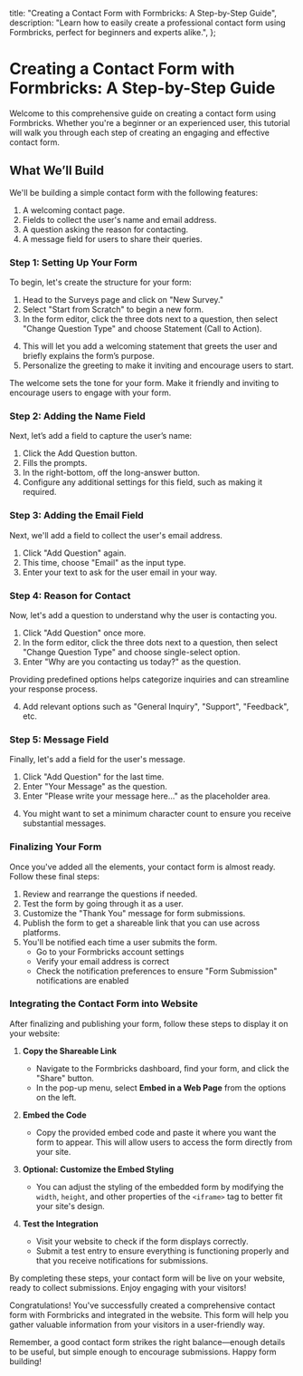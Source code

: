 
  title: "Creating a Contact Form with Formbricks: A Step-by-Step Guide",
  description:
    "Learn how to easily create a professional contact form using Formbricks, perfect for beginners and experts alike.",
};

# Creating a Contact Form with Formbricks: A Step-by-Step Guide

Welcome to this comprehensive guide on creating a contact form using Formbricks. Whether you're a beginner or an experienced user, this tutorial will walk you through each step of creating an engaging and effective contact form.

## What We’ll Build

We'll be building a simple contact form with the following features:

1. A welcoming contact page.
2. Fields to collect the user's name and email address.
3. A question asking the reason for contacting.
4. A message field for users to share their queries.

### Step 1: Setting Up Your Form

To begin, let's create the structure for your form:

1. Head to the Surveys page and click on "New Survey."
2. Select "Start from Scratch" to begin a new form.
3. In the form editor, click the three dots next to a question, then select "Change Question Type" and choose Statement (Call to Action).

<MdxImage
  src={ToggleButton}
  alt="Toggle button for Statement (Call to Action)"
  quality="100"
  className="max-w-full rounded-lg sm:max-w-3xl"
/>

4. This will let you add a welcoming statement that greets the user and briefly explains the form’s purpose.
5. Personalize the greeting to make it inviting and encourage users to start.

<Note>
  The welcome sets the tone for your form. Make it friendly and inviting to encourage users to engage with
  your form.
</Note>

### Step 2: Adding the Name Field

Next, let’s add a field to capture the user’s name:

1. Click the Add Question button.
   <MdxImage
     src={AddQuestion}
     alt="Adding a question in Formbricks"
     quality="100"
     className="max-w-full rounded-lg sm:max-w-3xl"
   />
2. Fills the prompts.
3. In the right-bottom, off the long-answer button.
4. Configure any additional settings for this field, such as making it required.

<MdxImage
  src={NameField}
  alt="Name field configuration"
  quality="100"
  className="max-w-full rounded-lg sm:max-w-3xl"
/>

### Step 3: Adding the Email Field

Next, we'll add a field to collect the user's email address.

1. Click "Add Question" again.
2. This time, choose "Email" as the input type.
3. Enter your text to ask for the user email in your way.

<MdxImage
  src={EmailField}
  alt="Email field configuration"
  quality="100"
  className="max-w-full rounded-lg sm:max-w-3xl"
/>

### Step 4: Reason for Contact

Now, let's add a question to understand why the user is contacting you.

1. Click "Add Question" once more.
2. In the form editor, click the three dots next to a question, then select "Change Question Type" and choose single-select option.
3. Enter "Why are you contacting us today?" as the question.

<MdxImage
  src={SingleSelect}
  alt="Single Select question configuration"
  quality="100"
  className="max-w-full rounded-lg sm:max-w-3xl"
/>

<Note>Providing predefined options helps categorize inquiries and can streamline your response process.</Note>

4. Add relevant options such as "General Inquiry", "Support", "Feedback", etc.

<MdxImage
  src={QueryImage}
  alt="Single Select question configuration"
  quality="100"
  className="max-w-full rounded-lg sm:max-w-3xl"
/>

### Step 5: Message Field

Finally, let's add a field for the user's message.

1. Click "Add Question" for the last time.
2. Enter "Your Message" as the question.
3. Enter "Please write your message here..." as the placeholder area.

<MdxImage
  src={MessageField}
  alt="Message field configuration"
  quality="100"
  className="max-w-full rounded-lg sm:max-w-3xl"
/>

4. You might want to set a minimum character count to ensure you receive substantial messages.

### Finalizing Your Form

Once you've added all the elements, your contact form is almost ready. Follow these final steps:

1. Review and rearrange the questions if needed.
2. Test the form by going through it as a user.
3. Customize the "Thank You" message for form submissions.
4. Publish the form to get a shareable link that you can use across platforms.
5. You'll be notified each time a user submits the form.
   - Go to your Formbricks account settings
   - Verify your email address is correct
   - Check the notification preferences to ensure "Form Submission" notifications are enabled

### Integrating the Contact Form into Website

After finalizing and publishing your form, follow these steps to display it on your website:

1. **Copy the Shareable Link**  
   - Navigate to the Formbricks dashboard, find your form, and click the "Share" button.
   - In the pop-up menu, select **Embed in a Web Page** from the options on the left.

   <MdxImage
     src={EmbedImage}
     alt="Embed Image configuration"
     quality="100"
     className="max-w-full rounded-lg sm:max-w-3xl"
   />

2. **Embed the Code**  
   - Copy the provided embed code and paste it where you want the form to appear. This will allow users to access the form directly from your site.

3. **Optional: Customize the Embed Styling**  
   - You can adjust the styling of the embedded form by modifying the `width`, `height`, and other properties of the `<iframe>` tag to better fit your site's design.

4. **Test the Integration**  
   - Visit your website to check if the form displays correctly.
   - Submit a test entry to ensure everything is functioning properly and that you receive notifications for submissions.

By completing these steps, your contact form will be live on your website, ready to collect submissions. Enjoy engaging with your visitors!

Congratulations! You've successfully created a comprehensive contact form with Formbricks and integrated in the website. This form will help you gather valuable information from your visitors in a user-friendly way.

Remember, a good contact form strikes the right balance—enough details to be useful, but simple enough to encourage submissions. Happy form building!

